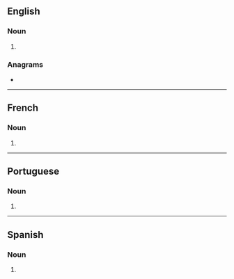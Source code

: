 ==English==

===Noun===
{{head|en|noun plural form}}

# {{plural of|altitude|lang=en}}

===Anagrams===
* {{anagrams|en|adultiest|latitudes}}

----

==French==

===Noun===
{{head|fr|noun plural form|g=f}}

# {{plural of|altitude|lang=fr}}

----

==Portuguese==

===Noun===
{{head|pt|noun plural form}}

# {{plural of|altitude|lang=pt}}

----

==Spanish==

===Noun===
{{head|es|noun form|g=f-p}}

# {{plural of|altitud|lang=es}}